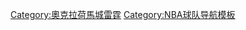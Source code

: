 {{Navbox
|bodyclass=hlist

| name  = 俄克拉何马城雷霆
| title = 奧克拉何马城雷霆
| liststyle  = hlist
| titlestyle = {{NBA color cell|奧克拉荷馬雷霆}}
| groupstyle = {{NBA color cell2|奧克拉荷馬雷霆}} text-align:right;
| bodystyle = width:{{{width|100%}}}; <!--if width not specified, use width of former template-->
| state = {{{state|autocollapse}}}

|abovestyle  = {{NBA color cell2|奧克拉荷馬雷霆}}
|above = [[俄克拉何马州]] [[俄克拉何马城]]

| group2 = 歷程
| list2 = 
*[[俄克拉何马城雷霆|歷程]]
*[[俄克拉何马城雷霆歷史‎|球隊歷史]]
*[[俄克拉何马城雷霆歷年球員名單|歷年球員名單]]
*[[俄克拉何马城雷霆賽績列表|過往賽績]]
*[[俄克拉何马城雷霆電視直播列表|電視直播]]
*[[俄克拉何马城雷霆紀錄列表|紀錄]]
*'''[[2015-16 Oklahoma City Thunder season|現時賽季]]'''

| group3= 場館
| list3=
*[[契薩皮克能源公司球場]]'''

| group4= 總教練
| list4= 
*[[艾尔·比安奇|比安奇]]
*[[兰尼·威尔肯斯|威尔肯斯]]
*[[汤姆·尼萨尔科|尼萨尔科]]
*[[巴奇·巴克沃尔|巴克沃尔]]
*[[比尔·拉塞尔|拉塞尔]]
*[[鲍勃·霍普金斯|霍普金斯]]
*[[兰尼·威尔肯斯|威尔肯斯]]
*[[伯尼·比克斯达夫|比克斯达夫]]
*[[K·C·琼斯|琼斯]]
*[[乔治·卡尔|卡尔]]
*[[保罗·韦斯特法尔|韦斯特法尔]]
*[[内特·麦克米兰|麦克米兰]]
*[[鲍勃·维斯|维斯]]
*[[鲍勃·希尔|希尔]]
*[[P·J·卡勒西莫|卡勒西莫]]
*[[斯科特·布魯克斯|布魯克斯]]
*[[比利·多诺万|多诺万]]
*[[馬克·戴格诺特|戴格诺特]]

|group5= NBA總冠軍
|list5= 

|group6= NBA總决賽MVP
|list6= 

|group7= 球隊陣容
|list7= 
*[[Template:Oklahoma City Thunder 2015-16 Roster|2015年]]
}}<noinclude>
[[Category:奧克拉荷馬城雷霆]]
[[Category:NBA球队导航模板]]
</noinclude>